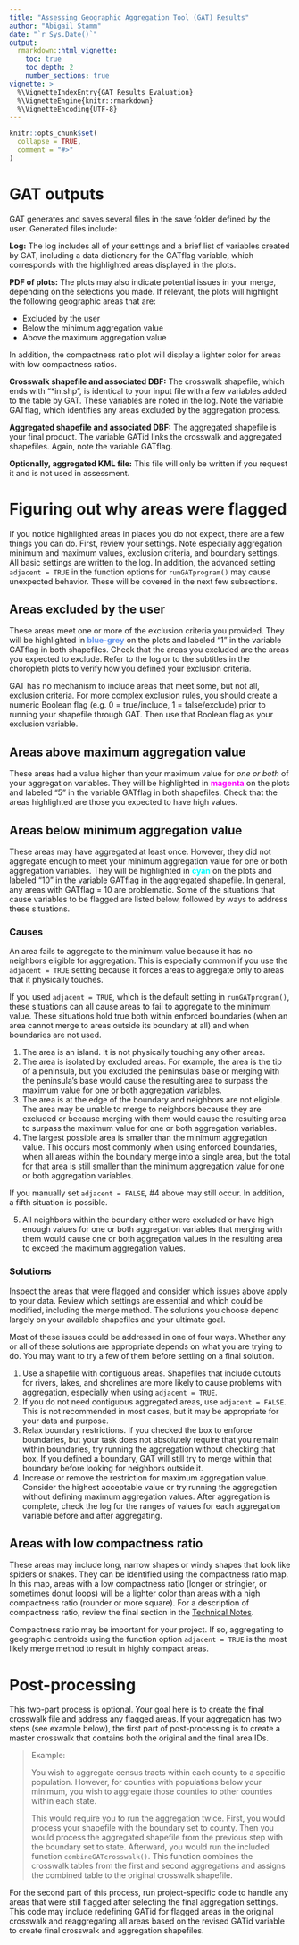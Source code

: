 ```yaml
---
title: "Assessing Geographic Aggregation Tool (GAT) Results"
author: "Abigail Stamm"
date: "`r Sys.Date()`"
output: 
  rmarkdown::html_vignette:
    toc: true
    toc_depth: 2
    number_sections: true
vignette: >
  %\VignetteIndexEntry{GAT Results Evaluation}
  %\VignetteEngine{knitr::rmarkdown}
  %\VignetteEncoding{UTF-8}
---
```


```r
knitr::opts_chunk$set(
  collapse = TRUE,
  comment = "#>"
)
```

# GAT outputs 

GAT generates and saves several files in the save folder defined by the user. Generated files include:

**Log:** The log includes all of your settings and a brief list of variables created by GAT, including a data dictionary for the GATflag variable, which corresponds with the highlighted areas displayed in the plots.

**PDF of plots:** The plots may also indicate potential issues in your merge, depending on the selections you made. If relevant, the plots will highlight the following geographic areas that are: 

* Excluded by the user
* Below the minimum aggregation value
* Above the maximum aggregation value

In addition, the compactness ratio plot will display a lighter color for areas with low compactness ratios. 

**Crosswalk shapefile and associated DBF:** The crosswalk shapefile, which ends with "*in.shp", is identical to your input file with a few variables added to the table by GAT. These variables are noted in the log. Note the variable GATflag, which identifies any areas excluded by the aggregation process.

**Aggregated shapefile and associated DBF:** The aggregated shapefile is your final product. The variable GATid links the crosswalk and aggregated shapefiles. Again, note the variable GATflag.

**Optionally, aggregated KML file\:** This file will only be written if you request it and is not used in assessment.



# Figuring out why areas were flagged

If you notice highlighted areas in places you do not expect, there are a few things you can do. First, review your settings. Note especially aggregation minimum and maximum values, exclusion criteria, and boundary settings. All basic settings are written to the log. In addition, the advanced setting `adjacent = TRUE` in the function options for `runGATprogram()` may cause unexpected behavior. These will be covered in the next few subsections.

## Areas excluded by the user

These areas meet one or more of the exclusion criteria you provided. They will be highlighted in **<span style='color: CornflowerBlue;'>blue-grey</span>** on the plots and labeled "1" in the variable GATflag in both shapefiles. Check that the areas you excluded are the areas you expected to exclude. Refer to the log or to the subtitles in the choropleth plots to verify how you defined your exclusion criteria.

GAT has no mechanism to include areas that meet some, but not all, exclusion criteria. For more complex exclusion rules, you should create a numeric Boolean flag (e.g. 0 = true/include, 1 = false/exclude) prior to running your shapefile through GAT. Then use that Boolean flag as your exclusion variable.

## Areas above maximum aggregation value 

These areas had a value higher than your maximum value for *one or both* of your aggregation variables. They will be highlighted in **<span style='color: magenta;'>magenta</span>** on the plots and labeled "5" in the variable GATflag in both shapefiles. Check that the areas highlighted are those you expected to have high values. 

## Areas below minimum aggregation value

These areas may have aggregated at least once. However, they did not aggregate enough to meet your minimum aggregation value for one or both aggregation variables. They will be highlighted in **<span style='color: cyan;'>cyan</span>** on the plots and labeled "10" in the variable GATflag in the aggregated shapefile. In general, any areas with GATflag = 10 are problematic. Some of the situations that cause variables to be flagged are listed below, followed by ways to address these situations.

### Causes 

An area fails to aggregate to the minimum value because it has no neighbors eligible for aggregation. This is especially common if you use the `adjacent = TRUE` setting because it forces areas to aggregate only to areas that it physically touches. 

If you used `adjacent = TRUE`, which is the default setting in `runGATprogram()`, these situations can all cause areas to fail to aggregate to the minimum value. These situations hold true both within enforced boundaries (when an area cannot merge to areas outside its boundary at all) and when boundaries are not used.

1. The area is an island. It is not physically touching any other areas.
2. The area is isolated by excluded areas. For example, the area is the tip of a peninsula, but you excluded the peninsula's base or merging with the peninsula's base would cause the resulting area to surpass the maximum value for one or both aggregation variables.
3. The area is at the edge of the boundary and neighbors are not eligible. The area may be unable to merge to neighbors because they are excluded or because merging with them would cause the resulting area to surpass the maximum value for one or both aggregation variables.
4. The largest possible area is smaller than the minimum aggregation value. This occurs most commonly when using enforced boundaries, when all areas within the boundary merge into a single area, but the total for that area is still smaller than the minimum aggregation value for one or both aggregation variables.

If you manually set `adjacent = FALSE`, #4 above may still occur. In addition, a fifth situation is possible.

5. All neighbors within the boundary either were excluded or have high enough values for one or both aggregation variables that merging with them would cause one or both aggregation values in the resulting area to exceed the maximum aggregation values.

### Solutions 

Inspect the areas that were flagged and consider which issues above apply to your data. Review which settings are essential and which could be modified, including the merge method. The solutions you choose depend largely on your available shapefiles and your ultimate goal. 

Most of these issues could be addressed in one of four ways. Whether any or all of these solutions are appropriate depends on what you are trying to do. You may want to try a few of them before settling on a final solution. 

1. Use a shapefile with contiguous areas. Shapefiles that include cutouts for rivers, lakes, and shorelines are more likely to cause problems with aggregation, especially when using `adjacent = TRUE`.
2. If you do not need contiguous aggregated areas, use `adjacent = FALSE`. This is not recommended in most cases, but it may be appropriate for your data and purpose.
3. Relax boundary restrictions. If you checked the box to enforce boundaries, but your task does not absolutely require that you remain within boundaries, try running the aggregation without checking that box. If you defined a boundary, GAT will still try to merge within that boundary before looking for neighbors outside it.
4. Increase or remove the restriction for maximum aggregation value. Consider the highest acceptable value or try running the aggregation without defining maximum aggregation values. After aggregation is complete, check the log for the ranges of values for each aggregation variable before and after aggregating.

## Areas with low compactness ratio

These areas may include long, narrow shapes or windy shapes that look like spiders or snakes. They can be identified using the compactness ratio map. In this map, areas with a low compactness ratio (longer or stringier, or sometimes donut loops) will be a lighter color than areas with a high compactness ratio (rounder or more square). For a description of compactness ratio, review the final section in the [Technical Notes](../doc/gat_tech_notes.html).

Compactness ratio may be important for your project. If so, aggregating to geographic centroids using the function option `adjacent = TRUE` is the most likely merge method to result in highly compact areas.  

# Post-processing

This two-part process is optional. Your goal here is to create the final crosswalk file and address any flagged areas. If your aggregation has two steps (see example below), the first part of post-processing is to create a master crosswalk that contains both the original and the final area IDs.

> Example:
>
> You wish to aggregate census tracts within each county to a specific population. However, for counties with populations below your minimum, you wish to aggregate those counties to other counties within each state.
>
> This would require you to run the aggregation twice. First, you would process your shapefile with the boundary set to county. Then you would process the aggregated shapefile from the previous step with the boundary set to state. Afterward, you would run the included function `combineGATcrosswalk()`. This function combines the crosswalk tables from the first and second aggregations and assigns the combined table to the original crosswalk shapefile. 


For the second part of this process, run project-specific code to handle any areas that were still flagged after selecting the final aggregation settings. This code may include redefining GATid for flagged areas in the original crosswalk and reaggregating all areas based on the revised GATid variable to create final crosswalk and aggregation shapefiles.
